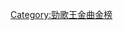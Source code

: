 {{NavboxV2
|name  = 勁歌王音樂盛典最佳男歌手
|title = [[劲歌王金曲金榜|勁歌王音樂盛典]]最佳男歌手（香港/台灣/中國大陸）
|titlestyle = background: #BFD7FF
|listclass = hlist
|list1 = 
*2003：[[陳奕迅]]、[[任賢齊]]、[[羽·泉]]
*2004：[[古巨基]]、[[阿杜 (新加坡歌手)|阿杜]]、[[胡彥斌]]
*2005：[[劉德華]]、[[光良]]、[[張敬軒]]
*2006：[[謝霆鋒]]、[[羅志祥]]、[[張敬軒]]
*2008：[[陳奕迅]]、[[光良]]、[[張敬軒]] 
*2009：[[陳奕迅]]、[[光良]]、[[张杰 (中国大陆歌手)|張傑]]
*{{nowrap|2010：[[林峯]]、從缺、從缺}}
*2011：[[林峯]] (港台)、[[张杰 (中国大陆歌手)|張傑]]
*2013：[[林峯]]、[[吳克群]]、[[汪峰]]
*2015：[[周柏豪]]、[[品冠]]、[[魏晨]]
*2016：[[蘇永康]]（港台）、[[魏晨]] 
|below = 
}}<noinclude>
[[Category:勁歌王金曲金榜]]</noinclude>